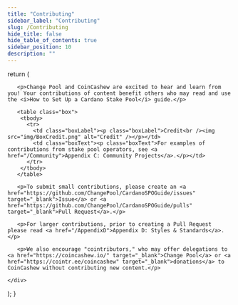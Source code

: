 ```yaml
---
title: "Contributing"
sidebar_label: "Contributing"
slug: /Contributing
hide_title: false
hide_table_of_contents: true
sidebar_position: 10
description: ""
---
```


<!-- September 5, 2025 - GitHub automatically displays files named Contributing.* on the main page of the repository.
 The Docusaurus sidebar for the How to Set Up a Cardano Stake Pool guide displays the Contribute.mdx file.
 Synchronize the content in the Contribute.mdx file with the content in the ../.github/Contributing.md file. -->


  return (
    <div>

       <p>Change Pool and CoinCashew are excited to hear and learn from you! Your contributions of content benefit others who may read and use the <i>How to Set Up a Cardano Stake Pool</i> guide.</p>

       <table class="box">
        <tbody>
          <tr>
            <td class="boxLabel"><p class="boxLabel">Credit<br /><img src="img/BoxCredit.png" alt="Credit" /></p></td>
            <td class="boxText"><p class="boxText">For examples of contributions from stake pool operators, see <a href="/Community">Appendix C: Community Projects</a>.</p></td>
          </tr>
        </tbody>
       </table>

       <p>To submit small contributions, please create an <a href="https://github.com/ChangePool/CardanoSPOGuide/issues" target="_blank">Issue</a> or <a href="https://github.com/ChangePool/CardanoSPOGuide/pulls" target="_blank">Pull Request</a>.</p>

       <p>For larger contributions, prior to creating a Pull Request please read <a href="/AppendixD">Appendix D: Styles & Standards</a>.</p>

       <p>We also encourage "cointributors," who may offer delegations to <a href="https://coincashew.io/" target="_blank">Change Pool</a> or <a href="https://cointr.ee/coincashew" target="_blank">donations</a> to CoinCashew without contributing new content.</p>

    </div>
  );
}

<HTMLContent />

